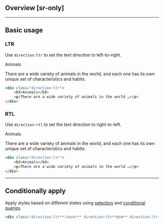 ## Overview [sr-only]
<Overview/>

---

## Basic usage
### LTR
Use `direction:ltr` to set the text direction to left-to-right.
<Demo className="py:0!">
    <div className="direction:ltr w:full bg:white@light bg:gray-20@dark p:30">
        <div className="f:28 f:bold">Animals</div>
        <p>There are a wide variety of animals in the world, and each one has its own unique set of characteristics and habits.</p>
    </div>
</Demo>
```html
<div class="direction:ltr">
    <h3>Animals</h3>
    <p>There are a wide variety of animals in the world …</p>
</div>
```

### RTL
Use `direction:rtl` to set the text direction to right-to-left.
<Demo className="py:0!">
    <div className="direction:rtl w:full bg:white@light bg:gray-20@dark p:30">
        <div className="f:28 f:bold">Animals</div>
        <p>There are a wide variety of animals in the world, and each one has its own unique set of characteristics and habits.</p>
    </div>
</Demo>
```html
<div class="direction:ltr">
    <h3>Animals</h3>
    <p>There are a wide variety of animals in the world …</p>
</div>
```

---

## Conditionally apply
Apply styles based on different states using [selectors](/docs/state-selectors) and [conditional queries](/docs/conditional-queries).
```html
<div class="direction:ltr**:hover** direction:ltr**@sm** direction:ltr**@dark** direction:ltr**@print**">…</div>
```

